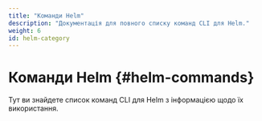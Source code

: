 ```yaml
---
title: "Команди Helm"
description: "Документація для повного списку команд CLI для Helm."
weight: 6
id: helm-category
---
```


# Команди Helm {#helm-commands}

Тут ви знайдете список команд CLI для Helm з інформацією щодо їх використання.


<DocCardList />